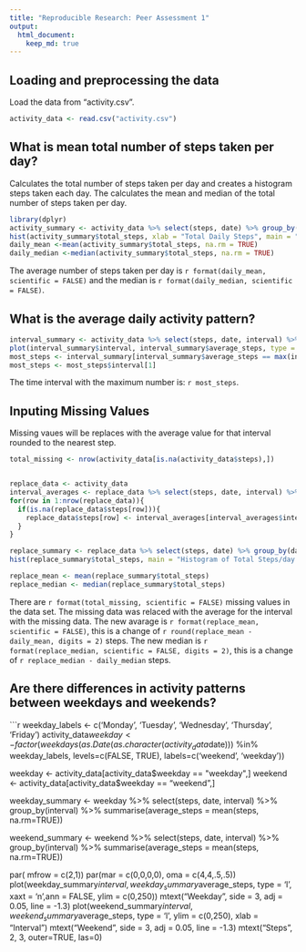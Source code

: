 ```yaml
---
title: "Reproducible Research: Peer Assessment 1"
output: 
  html_document:
    keep_md: true
---
```



## Loading and preprocessing the data
Load the data from "activity.csv".

```r
activity_data <- read.csv("activity.csv")
```

## What is mean total number of steps taken per day?
Calculates the total number of steps taken per day and creates a histogram steps taken each day. The calculates the mean and median of the total number of steps taken per day. 

```r
library(dplyr)
activity_summary <- activity_data %>% select(steps, date) %>% group_by(date) %>% summarise(total_steps = sum(steps, na.rm = TRUE))
hist(activity_summary$total_steps, xlab = "Total Daily Steps", main = "Histogram of Daily Step Totals")
daily_mean <-mean(activity_summary$total_steps, na.rm = TRUE)
daily_median <-median(activity_summary$total_steps, na.rm = TRUE)

```

The average number of steps taken per day is `r format(daily_mean, scientific = FALSE)` and the median is `r format(daily_median, scientific = FALSE)`.


## What is the average daily activity pattern?
```r
interval_summary <- activity_data %>% select(steps, date, interval) %>% group_by(interval) %>% summarise(average_steps = mean(steps, na.rm=TRUE))
plot(interval_summary$interval, interval_summary$average_steps, type = 'l', ylab = "Average Daily steps", xlab = "Interval")
most_steps <- interval_summary[interval_summary$average_steps == max(interval_summary$total_steps),1]
most_steps <- most_steps$interval[1]
```

The time interval with the maximum number is: ```r most_steps```.

## Inputing Missing Values
Missing vaues will be replaces with the average value for that interval rounded to the nearest step. 
```r
total_missing <- nrow(activity_data[is.na(activity_data$steps),])


replace_data <- activity_data
interval_averages <- replace_data %>% select(steps, date, interval) %>% group_by(interval) %>% summarise(interval_average = round(mean(steps, na.rm=TRUE)))
for(row in 1:nrow(replace_data)){
  if(is.na(replace_data$steps[row])){
    replace_data$steps[row] <- interval_averages[interval_averages$interval==replace_data$interval[row],]$interval_average
  }
}

replace_summary <- replace_data %>% select(steps, date) %>% group_by(date) %>% summarise(total_steps = sum(steps, na.rm = TRUE))
hist(replace_summary$total_steps, main = "Histogram of Total Steps/day without Missing Data", xlab = "Total daily steps")

replace_mean <- mean(replace_summary$total_steps)
replace_median <- median(replace_summary$total_steps)

```
There are `r format(total_missing, scientific = FALSE)` missing values in the data set. The missing data was relaced with the average for the interval with the missing data. The new avarage is `r format(replace_mean, scientific = FALSE)`, this is a change of `r round(replace_mean - daily_mean, digits = 2) ` steps. The new median is `r format(replace_median, scientific = FALSE, digits = 2)`, this is a change of `r replace_median - daily_median` steps.

## Are there differences in activity patterns between weekdays and weekends?

```r
weekday_labels <- c('Monday', 'Tuesday', 'Wednesday', 'Thursday', 'Friday')
activity_data$weekday <- factor(weekdays(as.Date(as.character(activity_data$date))) %in% weekday_labels, levels=c(FALSE, TRUE), labels=c('weekend', 'weekday'))

weekday <- activity_data[activity_data$weekday == "weekday",]
weekend <- activity_data[activity_data$weekday == "weekend",]

weekday_summary <- weekday %>% select(steps, date, interval) %>% group_by(interval) %>% summarise(average_steps = mean(steps, na.rm=TRUE))

weekend_summary <- weekend %>% select(steps, date, interval) %>% group_by(interval) %>% summarise(average_steps = mean(steps, na.rm=TRUE))

par( mfrow = c(2,1))
par(mar = c(0,0,0,0), oma = c(4,4,.5,.5))
plot(weekday_summary$interval, weekday_summary$average_steps, type = 'l', xaxt = 'n',ann = FALSE, ylim = c(0,250))
mtext("Weekday", side = 3, adj = 0.05, line = -1.3)
plot(weekend_summary$interval, weekend_summary$average_steps, type = 'l', ylim = c(0,250), xlab = "Interval")
mtext("Weekend", side = 3, adj = 0.05, line = -1.3)
mtext("Steps", 2, 3, outer=TRUE, las=0)






